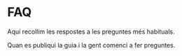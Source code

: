 
# FAQ

Aquí recollim les respostes a les preguntes més habituals.

<FAQBox title="Quan hi haurà preguntes freqüents?">
Quan es publiqui la guia i la gent comenci a fer preguntes.
</FAQBox>